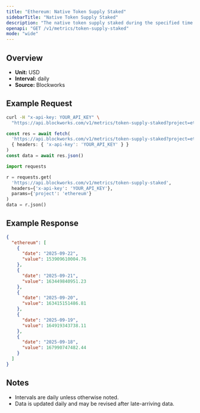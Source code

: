 ```yaml
---
title: "Ethereum: Native Token Supply Staked"
sidebarTitle: "Native Token Supply Staked"
description: "The native token supply staked during the specified time period for given blockchain."
openapi: "GET /v1/metrics/token-supply-staked"
mode: "wide"
---
```


## Overview

- **Unit:** USD
- **Interval:** daily
- **Source:** Blockworks

## Example Request

<CodeGroup>

```bash cURL
curl -H "x-api-key: YOUR_API_KEY" \
  "https://api.blockworks.com/v1/metrics/token-supply-staked?project=ethereum"
```

```typescript TypeScript
const res = await fetch(
  'https://api.blockworks.com/v1/metrics/token-supply-staked?project=ethereum',
  { headers: { 'x-api-key': 'YOUR_API_KEY' } }
)
const data = await res.json()
```

```python Python
import requests

r = requests.get(
  'https://api.blockworks.com/v1/metrics/token-supply-staked',
  headers={'x-api-key': 'YOUR_API_KEY'},
  params={'project': 'ethereum'}
)
data = r.json()
```

</CodeGroup>

## Example Response

```json
{
  "ethereum": [
    {
      "date": "2025-09-22",
      "value": 153909610004.76
    },
    {
      "date": "2025-09-21",
      "value": 163449840951.23
    },
    {
      "date": "2025-09-20",
      "value": 163415151486.81
    },
    {
      "date": "2025-09-19",
      "value": 164919343738.11
    },
    {
      "date": "2025-09-18",
      "value": 167990747482.44
    }
  ]
}
```

## Notes
- Intervals are daily unless otherwise noted.
- Data is updated daily and may be revised after late-arriving data.